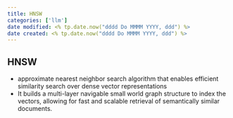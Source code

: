 ```yaml
---
title: HNSW
categories: ['llm']
date modified: <% tp.date.now("dddd Do MMMM YYYY, ddd") %>
date created: <% tp.date.now("dddd Do MMMM YYYY, ddd") %>
---
```



## HNSW
- approximate nearest neighbor search algorithm that enables efficient similarity search over dense vector representations
- It builds a multi-layer navigable small world graph structure to index the vectors, allowing for fast and scalable retrieval of semantically similar documents.
